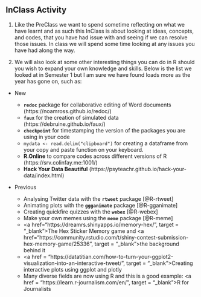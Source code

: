 ## InClass Activity

1. Like the PreClass we want to spend sometime reflecting on what we have learnt and as such this InClass is about looking at ideas, concepts, and codes, that you have had issue with and seeing if we can resolve those issues. In class we will spend some time looking at any issues you have had along the way.

2. We will also look at some other interesting things you can do in R should you wish to expand your own knowledge and skills. Below is the list we looked at in Semester 1 but I am sure we have found loads more as the year has gone on, such as:

* New

     - **`redoc`** package for collaborative editing of Word documents (https://noamross.github.io/redoc/)
     - **`faux`** for the creation of simulated data (https://debruine.github.io/faux/)
     - **`checkpoint`** for timestamping the version of the packages you are using in your code
     - `mydata <- read.delim("clipboard")` for creating a dataframe from your copy and paste function on your keyboard.
     - **R.Online** to compare codes across different versions of R (https://srv.colinfay.me:1001/)
     - **Hack Your Data Beautiful** (https://psyteachr.github.io/hack-your-data/index.html)

* Previous

     - Analysing Twitter data with the **`rtweet`** package [@R-rtweet]
     - Animating plots with the **`ggganimate`** package [@R-gganimate]
     - Creating quickfire quizzes with the **`webex`** [@R-webex]
     - Make your own memes using the **`meme`** package [@R-meme]
     - <a href="https://dreamrs.shinyapps.io/memory-hex/", target = "_blank">The Hex Sticker Memory game</a> and <a href="https://community.rstudio.com/t/shiny-contest-submission-hex-memory-game/25336", target = "_blank">the background behind it</a>
     - <a href = "https://datatitian.com/how-to-turn-your-ggplot2-visualization-into-an-interactive-tweet/", target = "_blank">Creating interactive plots using ggplot and plotly</a>
     - Many diverse fields are now using R and this is a good example: <a href = "https://learn.r-journalism.com/en/", target = "_blank">R for Journalists</a>
